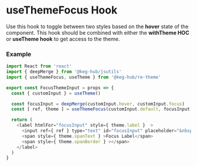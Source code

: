 <!--- useThemeFocus.stories.mdx -->

<Meta
  title="Hooks/useThemeFocus"
  component={UseThemeFocus}
/>

<h1 style={{ paddingBottom: 10 }} >
  useThemeFocus Hook
</h1>
<p style={{ margin: 0, marginBottom: 20 }} >
  Use this hook to toggle between two styles based on the <b>hover</b> state of the component. This hook should be combined with either the <b>withTheme HOC</b> or <b>useTheme hook</b> to get access to the theme.
</p>

<Canvas>
  <Story name='useThemeFocus'>
    <UseThemeFocus children={'useThemeFocus Button'} />
  </Story>
</Canvas>

### Example 
```js
import React from 'react'
import { deepMerge } from '@keg-hub/jsutils'
import { useThemeFocus, useTheme } from '@keg-hub/re-theme'

export const FocusThemeInput = props => {
  const { customInput } = useTheme()

  const focusInput = deepMerge(customInput.hover, customInput.focus)
  const [ ref, theme ] = useThemeFocus(customInput.default, focusInput)

  return (
    <label htmlFor="focusInput" style={ theme.label }  >
      <input ref={ ref } type="text" id="focusInput" placeholder="&nbsp;" style={ theme.input }  />
      <span style={ theme.spanText } >Focus Label</span>
      <span style={ theme.spanBorder } ></span>
    </label>
  )
}
```

<ArgsTable of={UseThemeFocus} />